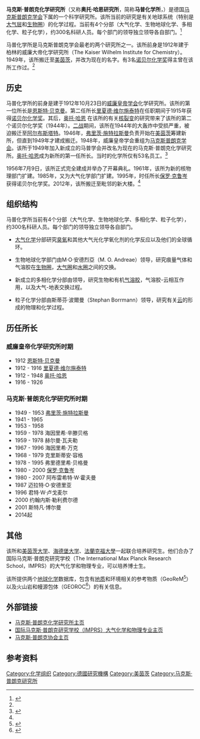 {{coord|49|59|31|N|8|14|19|E|type:landmark|display=title}}
{{Infobox organization
| name                = 马克斯·普朗克化学研究所
| image               = Logo of MPIC.png
| size                = 
| alt                 = 
| caption             = 官方标志
| map                 = 
| map_size            = 
| map_alt             = 
| map_caption         = 
| abbreviation        = MPIC
| motto               = 
| predecessor         = 
| successor           = 
| formation           = {{Start date and age|1912}}（威廉大帝化学研究所）
| extinction          = 
| type                = 科学研究所
| status              = 
| purpose             = 有关[[化学|化学]]的基础研究
| headquarters        = [[德国|德国]][[美茵茨|美茵茨]]
| location            = 
| coords              = 
| region_served       = 
| membership          = 
| language            = 
| general             = 
| leader_title        = 
| leader_name         = {{link-en|乌利希·波西尔|Ulrich Pöschl}}
| key_people          = 
| main_organ          = 
| parent_organization = [[马克斯普朗克学会|马克斯普朗克学会]]
| affiliations        = 
| num_staff           = 
| num_volunteers      = 
| budget              = 
| website             = [http://www.mpic.de/ http://www.mpic.de{{en icon}}{{de icon}}]
| remarks             = 
| former name         = 
}}
'''马克斯·普朗克化学研究所'''（又称'''奥托·哈恩研究所'''，简称'''马普化学所'''，{{lang-de|Max Planck Institut für Chemie - Otto Hahn Institut}}）是德国[[马克斯普朗克学会|马克斯普朗克学会]]下属的一个科学研究所。该所当前的研究是有关地球系统（特别是[[地球大气层|大气层]]和[[生物圈|生物圈]]）的化学过程。当前有4个分部（大气化学、生物地球化学、多相化学、粒子化学），约300名科研人员。每个部门的领导独立领导各自部门。<ref name=about>{{cite web|title=About the Max Planck Institute for Chemistry|url=http://www.mpic.de/en/about-us.html|accessdate=2015-08-04|archive-url=https://web.archive.org/web/20150723123534/http://www.mpic.de/en/about-us.html|archive-date=2015-07-23|dead-url=yes}}</ref>

马普化学所是马克斯普朗克学会最老的两个研究所之一。该所前身是1912年建于柏林的威廉大帝化学研究所（The Kaiser Wilhelm Institute for Chemistry）。1949年，该所搬迁至[[美茵茨|美茵茨]]，并改为现在的名字。有3名[[诺贝尔化学奖|诺贝尔化学奖]]得主曾在该所工作过。<ref name=about/>

== 历史 ==
马普化学所的前身是建于1912年10月23日的[[威廉皇帝学会|威廉皇帝学会]]化学研究所。该所的第一位所长是[[恩斯特·奥托·贝克曼|恩斯特·贝克曼]]。第二任所长[[里夏德·维尔施泰特|里夏德·维尔施泰特]]在任职期间于1915年获得[[诺贝尔化学奖|诺贝尔化学奖]]。其后，[[奥托·哈恩|奥托·哈恩]] 在该所的有关[[核裂变|核裂变]]的研究带来了该所的第二个诺贝尔化学奖（1944年）。[[第二次世界大战|二战]]期间，该所在1944年的大轰炸中受损严重，被迫搬迁至[[阿尔布斯塔特|阿尔布斯塔特]]。1946年，[[弗里茨·施特拉斯曼|弗里茨·施特拉斯曼]]负责开始在[[美茵茨|美茵茨]]筹建新所，但直到1949年才建成搬迁。1948年，威廉皇帝学会重组为[[马克斯普朗克学会|马克斯普朗克学会]]。该所于1949年加入新成立的马普学会并改名为现在的马克斯·普朗克化学研究所。[[奥托·哈恩|奥托·哈恩]]成为新所的第一任所长。当时的化学所仅有53名员工。<ref name=history>{{cite web|author1=Wolfgang Elbert|title=History of the Institute|url=http://www.mpic.de/en/history.html|accessdate=2015-08-04|archive-url=https://web.archive.org/web/20190414220506/https://www.mpic.de/en/history.html|archive-date=2019-04-14|dead-url=yes}}</ref>

1956年7月9日，该所正式完全建成并举办了开幕典礼。1961年，该所为新的核物理部门扩建。1985年，又为大气化学部门扩建。1995年，时任所长[[保罗·克鲁岑|保罗·克鲁岑]] 获得诺贝尔化学奖。2012年，该所搬迁至毗邻{{link-en|马克斯·普朗克高分子研究所|Max Planck Institute for Polymer Research}}的新大楼。<ref name=history/>

== 组织结构 ==
马普化学所当前有4个分部（大气化学、生物地球化学、多相化学、粒子化学），约300名科研人员。每个部门的领导独立领导各自部门。

* [[大气化学|大气化学]]分部研究[[臭氧|臭氧]]和其他大气光化学氧化剂的化学反应以及他们的全球循环。

* 生物地球化学部门由M·O·安德烈亞（M. O. Andreae）领导，研究痕量气体和气溶胶在[[生物圈|生物圈]]，[[大气圈|大气圈]]和[[水圈|水圈]]之间的交换。

* 新成立的多相化学分部由{{link-en|乌利希·波西尔|Ulrich Pöschl}}领导，研究生物和有机[[气溶胶|气溶胶]]，气溶胶-云相互作用，以及大气-地表交换过程。

* 粒子化学分部由斯蒂芬·波爾曼（Stephan Borrmann）领导，研究有关[[云|云]]的形成的物理和化学过程。

== 历任所长 ==

=== 威廉皇帝化学研究所时期 ===
* 1912 [[恩斯特·奥托·贝克曼|恩斯特·贝克曼]]
* 1912 - 1916 [[里夏德·维尔施泰特|里夏德·维尔施泰特]] 
* 1912 - 1948 [[奥托·哈恩|奥托·哈恩]] 
* 1916 - 1926 {{link-en|阿尔弗雷德·斯托克|Alfred Stock}}

=== 马克斯·普朗克化学研究所时期 ===
* 1949 - 1953 [[弗里茨·施特拉斯曼|弗里茨·施特拉斯曼]]
* 1941 - 1965 {{link-en|约瑟夫·马陶赫|Josef Mattauch}} 
* 1953 - 1958 {{link-en|弗里德里希·阿道夫·帕内特|Friedrich A. Paneth}}
* 1959 - 1978 海因里希·辛滕贝格
* 1959 - 1978 赫尔曼·瓦夫勒
* 1967 - 1996 海因里希·万克
* 1968 - 1979 克里斯蒂安·容格
* 1978 - 1995 弗里德里希·贝格曼
* 1980 - 2000 [[保罗·克鲁岑|保罗·克鲁岑]] 
* 1980 - 2007 阿布雷希特·W·霍夫曼
* 1987 迈拉特·O·安德里亚
* 1996 君特·W·卢戈麦尔
* 2000 约翰内斯·勒利费尔德
* 2001 斯特凡·博尔曼
* 2014起 {{link-en|乌利希·波西尔|Ulrich Pöschl}}

== 其他 ==
该所和[[美茵茨大学|美茵茨大学]]、[[海德堡大学|海德堡大学]]、[[法蘭克福大學|法蘭克福大學]]一起联合培养研究生。他们合办了国际马克斯·普朗克研究学校（The International Max Planck Research School，IMPRS）的大气化学和物理专业，可以培养博士生。 

该所提供两个[[地球化学|地球化学]]数据库，包含有[[地质|地质]]和环境相关的参考物质（GeoReM<ref>{{cite web|title=Geological and Environmental Reference Materials|url=http://georem.mpch-mainz.gwdg.de/ GeoReM|accessdate=2015-08-04|archive-date=2006-06-23|archive-url=https://web.archive.org/web/20060623024946/http://georem.mpch-mainz.gwdg.de/|dead-url=no}}</ref>）以及火山岩和幔源包体（GEOROC<ref>{{cite web|title=Geochemistry of Rocks of the Oceans and Continents|url=http://georoc.mpch-mainz.gwdg.de/ GEOROC|accessdate=2015-08-04|archive-date=2014-02-27|archive-url=https://web.archive.org/web/20140227045739/http://georoc.mpch-mainz.gwdg.de/|dead-url=no}}</ref>）的有关信息。

== 外部链接 ==
* [https://web.archive.org/web/20120120231616/http://www3.mpch-mainz.mpg.de/mpg/english/index.html 马克斯·普朗克化学研究所主页]
* [https://web.archive.org/web/20110927122529/http://www.atmosphere.mpg.de/enid/da127d170bc98a745b68fd6d55c034c6,0/start_page/The_school_2w.html 国际马克斯·普朗克研究学校（IMPRS）大气化学和物理专业主页]
* [http://www.mpg.de/en 马克斯·普朗克协会主页]

== 参考资料 ==
{{Reflist|2}}

{{Authority control}}

[[Category:化学组织|Category:化学组织]]
[[Category:德國研究機構|Category:德國研究機構]]
[[Category:美茵茨|Category:美茵茨]]
[[Category:马克斯·普朗克研究所|Category:马克斯·普朗克研究所]]